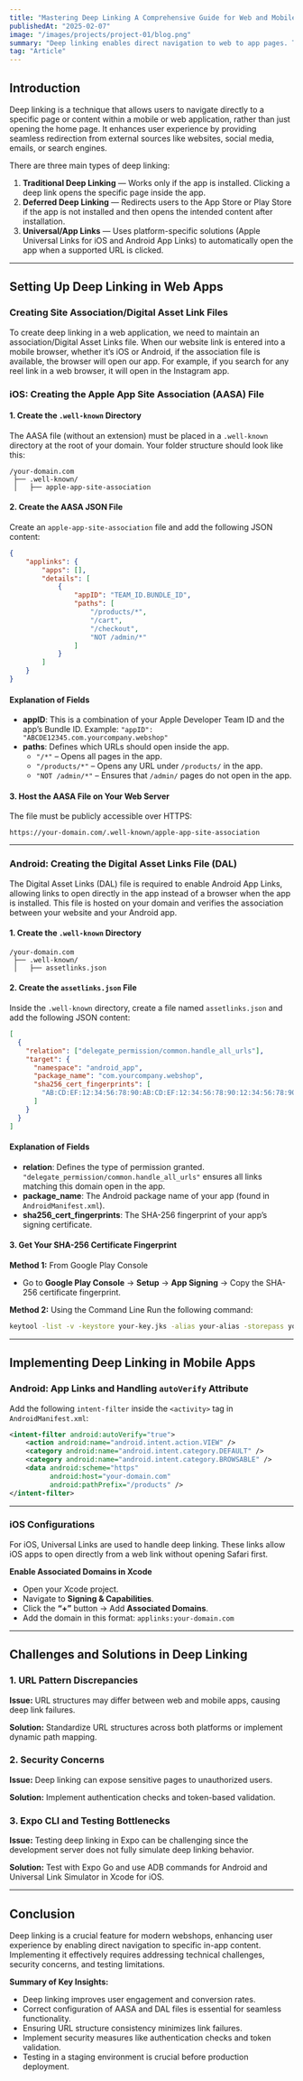 ```yaml
---
title: "Mastering Deep Linking A Comprehensive Guide for Web and Mobile Apps"
publishedAt: "2025-02-07"
image: "/images/projects/project-01/blog.png"
summary: "Deep linking enables direct navigation to web to app pages. This guide covers implementation, challenges, best practices for web & mobile"
tag: "Article"
---
```


## Introduction
Deep linking is a technique that allows users to navigate directly to a specific page or content within a mobile or web application, rather than just opening the home page. It enhances user experience by providing seamless redirection from external sources like websites, social media, emails, or search engines.

There are three main types of deep linking:

1. **Traditional Deep Linking** — Works only if the app is installed. Clicking a deep link opens the specific page inside the app.
2. **Deferred Deep Linking** — Redirects users to the App Store or Play Store if the app is not installed and then opens the intended content after installation.
3. **Universal/App Links** — Uses platform-specific solutions (Apple Universal Links for iOS and Android App Links) to automatically open the app when a supported URL is clicked.

---

## Setting Up Deep Linking in Web Apps

### Creating Site Association/Digital Asset Link Files
To create deep linking in a web application, we need to maintain an association/Digital Asset Links file. When our website link is entered into a mobile browser, whether it’s iOS or Android, if the association file is available, the browser will open our app. For example, if you search for any reel link in a web browser, it will open in the Instagram app.

### iOS: Creating the Apple App Site Association (AASA) File

#### 1. Create the `.well-known` Directory
The AASA file (without an extension) must be placed in a `.well-known` directory at the root of your domain. Your folder structure should look like this:

```
/your-domain.com
 ├── .well-known/
 │   ├── apple-app-site-association
```

#### 2. Create the AASA JSON File
Create an `apple-app-site-association` file and add the following JSON content:

```json
{
    "applinks": {
        "apps": [],
        "details": [
            {
                "appID": "TEAM_ID.BUNDLE_ID",
                "paths": [
                    "/products/*",
                    "/cart",
                    "/checkout",
                    "NOT /admin/*"
                ]
            }
        ]
    }
}
```

#### Explanation of Fields
- **appID**: This is a combination of your Apple Developer Team ID and the app’s Bundle ID. Example: `"appID": "ABCDE12345.com.yourcompany.webshop"`
- **paths**: Defines which URLs should open inside the app.
    - `"/*"` – Opens all pages in the app.
    - `"/products/*"` – Opens any URL under `/products/` in the app.
    - `"NOT /admin/*"` – Ensures that `/admin/` pages do not open in the app.

#### 3. Host the AASA File on Your Web Server
The file must be publicly accessible over HTTPS:

```
https://your-domain.com/.well-known/apple-app-site-association
```

---

### Android: Creating the Digital Asset Links File (DAL)
The Digital Asset Links (DAL) file is required to enable Android App Links, allowing links to open directly in the app instead of a browser when the app is installed. This file is hosted on your domain and verifies the association between your website and your Android app.

#### 1. Create the `.well-known` Directory

```
/your-domain.com
 ├── .well-known/
 │   ├── assetlinks.json
```

#### 2. Create the `assetlinks.json` File
Inside the `.well-known` directory, create a file named `assetlinks.json` and add the following JSON content:

```json
[
  {
    "relation": ["delegate_permission/common.handle_all_urls"],
    "target": {
      "namespace": "android_app",
      "package_name": "com.yourcompany.webshop",
      "sha256_cert_fingerprints": [
        "AB:CD:EF:12:34:56:78:90:AB:CD:EF:12:34:56:78:90:12:34:56:78:90:AB:CD:EF:12:34:56:78:90:12:34"
      ]
    }
  }
]
```

#### Explanation of Fields
- **relation**: Defines the type of permission granted. `"delegate_permission/common.handle_all_urls"` ensures all links matching this domain open in the app.
- **package_name**: The Android package name of your app (found in `AndroidManifest.xml`).
- **sha256_cert_fingerprints**: The SHA-256 fingerprint of your app’s signing certificate.

#### 3. Get Your SHA-256 Certificate Fingerprint
**Method 1:** From Google Play Console
- Go to **Google Play Console** → **Setup** → **App Signing** → Copy the SHA-256 certificate fingerprint.

**Method 2:** Using the Command Line
Run the following command:

```bash
keytool -list -v -keystore your-key.jks -alias your-alias -storepass your-storepass
```

---

## Implementing Deep Linking in Mobile Apps

### Android: App Links and Handling `autoVerify` Attribute
Add the following `intent-filter` inside the `<activity>` tag in `AndroidManifest.xml`:

```xml
<intent-filter android:autoVerify="true">
    <action android:name="android.intent.action.VIEW" />
    <category android:name="android.intent.category.DEFAULT" />
    <category android:name="android.intent.category.BROWSABLE" />
    <data android:scheme="https"
          android:host="your-domain.com"
          android:pathPrefix="/products" />
</intent-filter>
```

---

### iOS Configurations
For iOS, Universal Links are used to handle deep linking. These links allow iOS apps to open directly from a web link without opening Safari first.

**Enable Associated Domains in Xcode**
- Open your Xcode project.
- Navigate to **Signing & Capabilities**.
- Click the **“+”** button → Add **Associated Domains**.
- Add the domain in this format: `applinks:your-domain.com`

---

## Challenges and Solutions in Deep Linking

### 1. URL Pattern Discrepancies
**Issue:** URL structures may differ between web and mobile apps, causing deep link failures.

**Solution:** Standardize URL structures across both platforms or implement dynamic path mapping.

### 2. Security Concerns
**Issue:** Deep linking can expose sensitive pages to unauthorized users.

**Solution:** Implement authentication checks and token-based validation.

### 3. Expo CLI and Testing Bottlenecks
**Issue:** Testing deep linking in Expo can be challenging since the development server does not fully simulate deep linking behavior.

**Solution:** Test with Expo Go and use ADB commands for Android and Universal Link Simulator in Xcode for iOS.

---

## Conclusion
Deep linking is a crucial feature for modern webshops, enhancing user experience by enabling direct navigation to specific in-app content. Implementing it effectively requires addressing technical challenges, security concerns, and testing limitations.

**Summary of Key Insights:**
- Deep linking improves user engagement and conversion rates.
- Correct configuration of AASA and DAL files is essential for seamless functionality.
- Ensuring URL structure consistency minimizes link failures.
- Implement security measures like authentication checks and token validation.
- Testing in a staging environment is crucial before production deployment.

